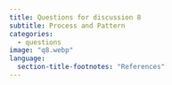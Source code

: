 ```yaml
---
title: Questions for discussion 8
subtitle: Process and Pattern
categories:
  - questions
image: "q8.webp"
language:
  section-title-footnotes: "References"
---
```

